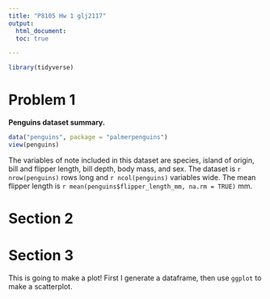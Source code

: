 ```yaml
---
title: "P8105 Hw 1 glj2117"
output: 
  html_document:
  toc: true

---
```


```r
library(tidyverse)
```

# Problem 1

**Penguins dataset summary.**


```r
data("penguins", package = "palmerpenguins")
view(penguins)

```
The variables of note included in this dataset are species, island of origin, bill and flipper length, bill depth, body mass, and sex. The dataset is `r nrow(penguins)` rows long and `r ncol(penguins)` variables wide. The mean flipper length is `r mean(penguins$flipper_length_mm, na.rm = TRUE)` mm. 

# Section 2



# Section 3

This is going to make a plot! First I generate a dataframe, then use `ggplot` to make a scatterplot.

```r

```

```r

```

```r
  

```

